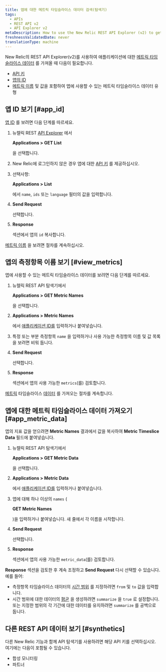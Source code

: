 ```yaml
---
title: 앱에 대한 메트릭 타임슬라이스 데이터 검색(탐색기)
tags:
  - APIs
  - REST API v2
  - API Explorer v2
metaDescription: How to use the New Relic REST API Explorer (v2) to get metric data for your application.
freshnessValidatedDate: never
translationType: machine
---
```


New Relic의 REST API Explorer(v2)를 사용하여 애플리케이션에 대한 [메트릭 타임슬라이스 데이터](/docs/telemetry-data-platform/ingest-manage-data/understand-data/new-relic-data-types#timeslice-data) 를 가져올 때 다음이 필요합니다.

* [API 키](/docs/apis/rest-api-v2/getting-started/introduction-new-relic-rest-api-v2#api_key)
* [앱의 ID](#app_id)
* [메트릭 이름](#view_metrics) 및 값을 포함하여 앱에 사용할 수 있는 메트릭 타임슬라이스 데이터 유형

## 앱 ID 보기 [#app_id]

[앱 ID](/docs/apm/apis/requirements/identification-code) 를 보려면 다음 단계를 따르세요.

1. 뉴렐릭 REST [API Explorer](https://rpm.newrelic.com/api/explore "링크가 새 창에서 열립니다.") 에서

   <DNT>**Applications > GET List**</DNT>

   을 선택합니다.

2. New Relic에 로그인하지 않은 경우 앱에 대한 [API 키](/docs/apis/rest-api-v2/requirements/rest-api-key#viewing) 를 제공하십시오.

3. 선택사항:

   <DNT>**Applications > List**</DNT>

   에서 `name`, `ids` 또는 `language` 필터의 값을 입력합니다.

4. <DNT>**Send Request**</DNT>

   선택합니다.

5. <DNT>**Response**</DNT>

   섹션에서 앱의 `id` 복사합니다.

[메트릭 이름](#view_metrics) 을 보려면 절차를 계속하십시오.

## 앱의 측정항목 이름 보기 [#view_metrics]

앱에 사용할 수 있는 메트릭 타임슬라이스 데이터를 보려면 다음 단계를 따르세요.

1. 뉴렐릭 REST API 탐색기에서

   <DNT>**Applications > GET Metric Names**</DNT>

   을 선택합니다.

2. <DNT>**Applications > Metric Names**</DNT>

   에서 [애플리케이션 ID를](/docs/apm/apis/requirements/identification-code) 입력하거나 붙여넣습니다.

3. 특정 또는 부분 측정항목 `name` 을 입력하거나 사용 가능한 측정항목 이름 및 값 목록을 보려면 비워 둡니다.

4. <DNT>**Send Request**</DNT>

   선택합니다.

5. <DNT>**Response**</DNT>

   섹션에서 앱의 사용 가능한 `metrics`(를) 검토합니다.

[메트릭](#app_metric_data) 타임슬라이스 [데이터](#app_metric_data) 를 가져오는 절차를 계속합니다.

## 앱에 대한 메트릭 타임슬라이스 데이터 가져오기 [#app_metric_data]

앱의 지표 값을 얻으려면 <DNT>**Metric Names**</DNT> 결과에서 값을 복사하여 <DNT>**Metric Timeslice Data**</DNT> 필드에 붙여넣습니다.

1. 뉴렐릭 REST API 탐색기에서

   <DNT>**Applications > GET Metric Data**</DNT>

   을 선택합니다.

2. <DNT>**Applications > Metric Data**</DNT>

   에서 [애플리케이션 ID를](/docs/apm/apis/requirements/identification-code) 입력하거나 붙여넣습니다.

3. 앱에 대해 하나 이상의 `names` (

   <DNT>**GET Metric Names**</DNT>

   )을 입력하거나 붙여넣습니다. 새 줄에서 각 이름을 시작합니다.

4. <DNT>**Send Request**</DNT>

   선택합니다.

5. <DNT>**Response**</DNT>

   섹션에서 앱의 사용 가능한 `metric_data`(를) 검토합니다.

<DNT>**Response**</DNT> 섹션을 검토한 후 계속 조정하고 <DNT>**Send Request**</DNT> 다시 선택할 수 있습니다. 예를 들어:

* 측정항목 타임슬라이스 데이터의 [시간 범위](/docs/apm/apis/api-v2-examples/specifying-time-range-api-v2) 를 지정하려면 `from` 및 `to` 값을 입력합니다.
* 시간 범위에 대한 데이터의 [평균](/docs/apm/apis/requirements/calculating-average-metric-values-summarize) 을 생성하려면 `summarize` 을 `true` 로 설정합니다. 또는 지정한 범위의 각 기간에 대한 데이터를 유지하려면 `summarize` 를 공백으로 둡니다.

## 다른 REST API 데이터 보기 [#synthetics]

다른 New Relic 기능과 함께 API 탐색기를 사용하려면 해당 API 키를 선택하십시오. 여기에는 다음이 포함될 수 있습니다.

* 합성 모니터링
* 파트너